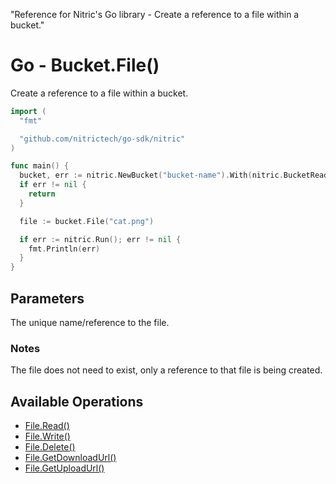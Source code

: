   "Reference for Nitric's Go library - Create a reference to a file within a bucket."

# Go - Bucket.File()

Create a reference to a file within a bucket.

```go
import (
  "fmt"

  "github.com/nitrictech/go-sdk/nitric"
)

func main() {
  bucket, err := nitric.NewBucket("bucket-name").With(nitric.BucketReading)
  if err != nil {
    return
  }

  file := bucket.File("cat.png")

  if err := nitric.Run(); err != nil {
    fmt.Println(err)
  }
}
```

## Parameters

<Properties>
  <Property name="name" required type="string">
    The unique name/reference to the file.
  </Property>
</Properties>

### Notes

The file does not need to exist, only a reference to that file is being created.

## Available Operations

- [File.Read()](./bucket-file-read)
- [File.Write()](./bucket-file-write)
- [File.Delete()](./bucket-file-delete)
- [File.GetDownloadUrl()](./bucket-file-downloadurl)
- [File.GetUploadUrl()](./bucket-file-uploadurl)
